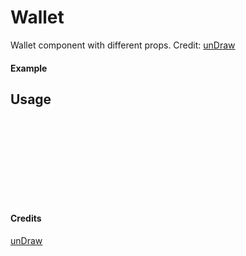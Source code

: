 
<Meta of={Wallet} title="unDraw/Wallet" />

# Wallet

Wallet component with different props.
Credit: [unDraw](https://undraw.co/illustrations)

#### Example

<Canvas of={Wallet.Primary} />

## Usage

```ts
import { Wallet } from "yadl-ui";

const Example = () => {
  return (
      <Wallet />
  );
};

export default Example;
```

#### Credits
[unDraw](https://undraw.co/illustrations)
